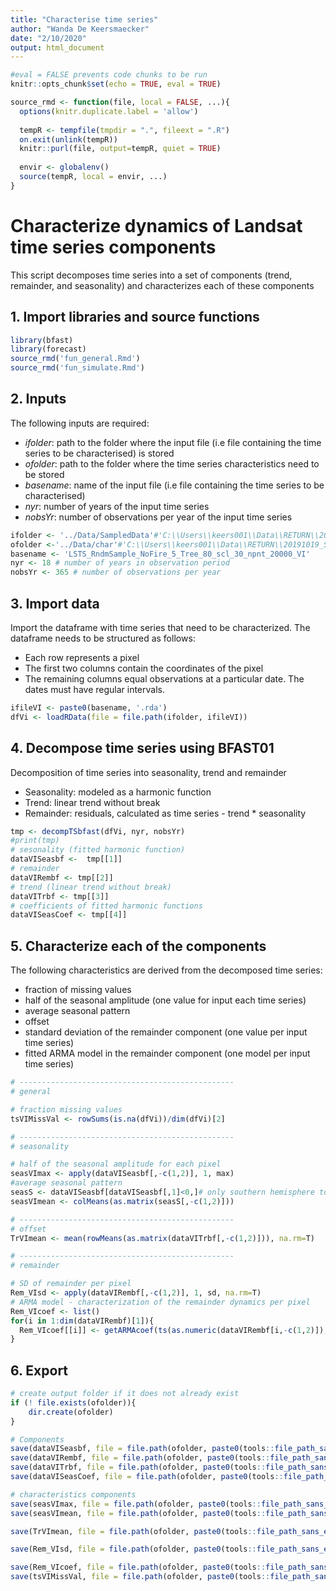 ```yaml
---
title: "Characterise time series"
author: "Wanda De Keersmaecker"
date: "2/10/2020"
output: html_document
---
```


```r
#eval = FALSE prevents code chunks to be run
knitr::opts_chunk$set(echo = TRUE, eval = TRUE)
```


```r
source_rmd <- function(file, local = FALSE, ...){
  options(knitr.duplicate.label = 'allow')
  
  tempR <- tempfile(tmpdir = ".", fileext = ".R")
  on.exit(unlink(tempR))
  knitr::purl(file, output=tempR, quiet = TRUE)
  
  envir <- globalenv()
  source(tempR, local = envir, ...)
}
```

# Characterize dynamics of Landsat time series components
This script decomposes time series into a set of components (trend, remainder, and seasonality) and characterizes each of these components

## 1. Import libraries and source functions

```r
library(bfast)
library(forecast)
source_rmd('fun_general.Rmd')
source_rmd('fun_simulate.Rmd')

```

## 2. Inputs

The following inputs are required:

* _ifolder_: path to the folder where the input file (i.e file containing the time series to be characterised) is stored
* _ofolder_: path to the folder where the time series characteristics need to be stored
* _basename_: name of the input file (i.e file containing the time series to be characterised)
* _nyr_: number of years of the input time series
* _nobsYr_: number of observations per year of the input time series


```r
ifolder <- '../Data/SampledData'#'C:\\Users\\keers001\\Data\\RETURN\\20191019_SimulationOptSAR\\Landsat\\SampledData\\'
ofolder <-'../Data/char'#'C:\\Users\\keers001\\Data\\RETURN\\20191019_SimulationOptSAR\\Landsat\\Char\\'
basename <- 'LSTS_RndmSample_NoFire_5_Tree_80_scl_30_npnt_20000_VI'
nyr <- 18 # number of years in observation period
nobsYr <- 365 # number of observations per year


```

## 3. Import data
Import the dataframe with time series that need to be characterized. The dataframe needs to be structured as follows:

* Each row represents a pixel
* The first two columns contain the coordinates of the pixel
* The remaining columns equal observations at a particular date. The dates must have regular intervals.

```r
ifileVI <- paste0(basename, '.rda')
dfVi <- loadRData(file = file.path(ifolder, ifileVI))
```

## 4. Decompose time series using BFAST01
Decomposition of time series into seasonality, trend and remainder

* Seasonality: modeled as a harmonic function
* Trend: linear trend without break
* Remainder: residuals, calculated as time series - trend * seasonality

```r
tmp <- decompTSbfast(dfVi, nyr, nobsYr)
#print(tmp)
# sesonality (fitted harmonic function)
dataVISeasbf <-  tmp[[1]]
# remainder
dataVIRembf <- tmp[[2]]
# trend (linear trend without break)
dataVITrbf <- tmp[[3]]
# coefficients of fitted harmonic functions 
dataVISeasCoef <- tmp[[4]]
```
## 5. Characterize each of the components
The following characteristics are derived from the decomposed time series:

* fraction of missing values
* half of the seasonal amplitude (one value for input each time series)
* average seasonal pattern
* offset 
* standard deviation of the remainder component (one value per input time series)
* fitted ARMA model in the remainder component (one model per input time series)
```r
# ------------------------------------------------
# general

# fraction missing values
tsVIMissVal <- rowSums(is.na(dfVi))/dim(dfVi)[2]

# ------------------------------------------------
# seasonality

# half of the seasonal amplitude for each pixel
seasVImax <- apply(dataVISeasbf[,-c(1,2)], 1, max) 
#average seasonal pattern
seasS <- dataVISeasbf[dataVISeasbf[,1]<0,]# only southern hemisphere to avoid interference of seasonal cycles
seasVImean <- colMeans(as.matrix(seasS[,-c(1,2)]))

# ------------------------------------------------
# offset 
TrVImean <- mean(rowMeans(as.matrix(dataVITrbf[,-c(1,2)])), na.rm=T)

# ------------------------------------------------
# remainder

# SD of remainder per pixel
Rem_VIsd <- apply(dataVIRembf[,-c(1,2)], 1, sd, na.rm=T)
# ARMA model - characterization of the remainder dynamics per pixel
Rem_VIcoef <- list()
for(i in 1:dim(dataVIRembf)[1]){
  Rem_VIcoef[[i]] <- getARMAcoef(ts(as.numeric(dataVIRembf[i,-c(1,2)]), frequency=nobsYr))
}

```
## 6. Export
 
```r
# create output folder if it does not already exist
if (! file.exists(ofolder)){
    dir.create(ofolder)
}

# Components
save(dataVISeasbf, file = file.path(ofolder, paste0(tools::file_path_sans_ext(ifileVI), '_Seasbf.rda')))
save(dataVIRembf, file = file.path(ofolder, paste0(tools::file_path_sans_ext(ifileVI), '_Rembf.rda')))
save(dataVITrbf, file = file.path(ofolder, paste0(tools::file_path_sans_ext(ifileVI), '_Trbf.rda')))
save(dataVISeasCoef, file = file.path(ofolder, paste0(tools::file_path_sans_ext(ifileVI), '_SeasCoefbf.rda')))

# characteristics components
save(seasVImax, file = file.path(ofolder, paste0(tools::file_path_sans_ext(ifileVI), '_seasVImax.rda')))
save(seasVImean, file = file.path(ofolder, paste0(tools::file_path_sans_ext(ifileVI), '_seasVImean.rda')))

save(TrVImean, file = file.path(ofolder, paste0(tools::file_path_sans_ext(ifileVI), '_TrVImean.rda')))

save(Rem_VIsd, file = file.path(ofolder, paste0(tools::file_path_sans_ext(ifileVI), '_Rem_VIsd.rda')))

save(Rem_VIcoef, file = file.path(ofolder, paste0(tools::file_path_sans_ext(ifileVI), '_Rem_VIcoef.rda')))
save(tsVIMissVal, file = file.path(ofolder, paste0(tools::file_path_sans_ext(ifileVI), '_ts_VIMissVal.rda')))
```
